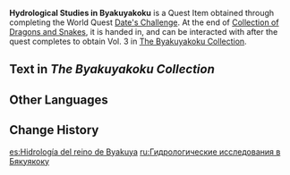 {{Item Infobox
|id           = 100932
|image        = Item Enkanomiya Book Slate.png
|type         = Quest Items
|description  = This text records the geography and hydrology of Byakuyakoku.<br />With the sealing of the depths and the emigration of the people of Watatsumi, as well as the passing of long years, this book is now useless.
|source1      = Complete [[Date's Challenge]]
}}
'''Hydrological Studies in Byakuyakoku''' is a Quest Item obtained through completing the World Quest [[Date's Challenge]]. At the end of [[Collection of Dragons and Snakes]], it is handed in, and can be interacted with after the quest completes to obtain Vol. 3 in [[The Byakuyakoku Collection]].

==Text in ''The Byakuyakoku Collection''==
{{Transclude|The Byakuyakoku Collection|Vol. 3}}
==Other Languages==
{{Other Languages
|en      = Hydrological Studies in Byakuyakoku
|zhs     = 白夜国地理水文考
|zhs_rm  = Báiyè-guó Dìlǐ Shuǐwén Kǎo
|zht     = 白夜國地理水文考
|zht_rm  = Báiyè-guó Dìlǐ Shuǐwén Kǎo
|zh_tl   = Byakuyakoku Geographical and Hydrological Studies
|ja      = 白夜国地理水文誌
|ja_rm   = Byakuyakoku Chiri Suimon Shi
|ja_tl   = Byakuyakoku Geographical and Hydrological Studies
|ko      = 백야국 지리 수문학적 고찰
|ko_rm   = Baek'yaguk Jiri Sumunhakjeok Gochal
|ko_tl   = Hydrological Studies in Byakuyakoku Geography
|es      = Hidrología del reino de Byakuya
|es_tl   = Hydrology of the Byakuya Realm
|fr      = Études hydrologiques de Byakuyakoku
|fr_tl   = Hydrological Studies of Byakuyakoku
|ru      = Гидрологические исследования в Бякуякоку
|ru_tl   = Hydrological Studies in Byakuyakoku
|th      = การทดสอบทางอุทกวิทยาของ Byakuyakoku
|th_rm   = 
|th_tl   = 
|vi      = Địa Lý Thủy Văn Học Vương Quốc Đêm Trắng
|vi_tl   = 
|de      = Geografie und Hydrologie von Byakuyakoku
|de_tl   = Geography and Hydrology of Byakuyakoku
|id      = Penelitian Hidrologi di Byakuyakoku
|id_tl   = Hydrological Studies in Byakuyakoku
|pt      = Estudos Hidrológicos e Geográficos no Reino de Byakuya
|pt_tl   = Hydrological and Geographical Studies in the Byakuya Realm
|tr      = Byakuyakoku Hidroloji Çalışmaları
|tr_tl   = 
|it      = Studi idrologici di Byakuyakoku
|it_tl   = 
}}

==Change History==
{{Change History|2.4}}

[[es:Hidrología del reino de Byakuya]]
[[ru:Гидрологические исследования в Бякуякоку]]